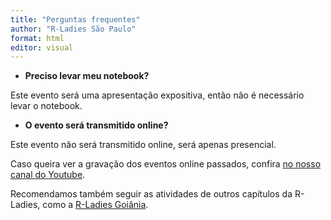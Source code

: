 ```yaml
---
title: "Perguntas frequentes"
author: "R-Ladies São Paulo"
format: html
editor: visual
---
```


-   **Preciso levar meu notebook?**

Este evento será uma apresentação expositiva, então não é necessário levar o notebook.


-   **O evento será transmitido online?**

Este evento não será transmitido online, será apenas presencial.

Caso queira ver a gravação dos eventos online passados, confira [no nosso canal do Youtube](https://www.youtube.com/@RLadiesSaoPaulo/streams).

Recomendamos também seguir as atividades de outros capítulos da R-Ladies, como a [R-Ladies Goiânia](https://www.instagram.com/rladiesgyn/).
